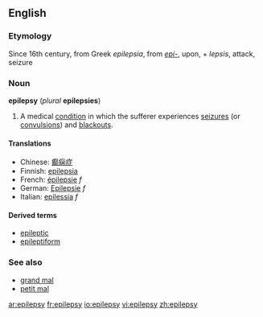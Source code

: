 ==English==

===Etymology===
Since 16th century, from Greek ''epilepsia'', from ''[[epi-]]'', upon, + ''lepsis'', attack, seizure

=== Noun ===
{{wikipedia}}
'''epilepsy''' (''plural'' '''epilepsies''')
# {{pathology}} A medical [[condition]] in which the sufferer experiences [[seizure]]s (or [[convulsion]]s) and [[blackout]]s.

====Translations====
*Chinese: [[癫痫症]]
*Finnish: [[epilepsia]]
*French: [[épilepsie]] ''f''
*German: [[Epilepsie]] ''f''
*Italian: [[epilessia]] ''f''

====Derived terms====
*[[epileptic]]
*[[epileptiform]]

===See also===
*[[grand mal]]
*[[petit mal]]

[[ar:epilepsy]]
[[fr:epilepsy]]
[[io:epilepsy]]
[[vi:epilepsy]]
[[zh:epilepsy]]